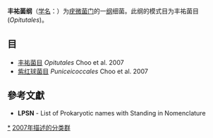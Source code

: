 {{Automatic taxobox
| taxon = Opitutae
| authority = Choo et al. 2007
| type ordo = 丰祐菌目<br>Opitutales
| type ordo authority = Choo et al. 2007
}}
'''丰祐菌纲'''（[[学名|学名]]：{{lang|la|''Opitutae''}}）为[[疣微菌门|疣微菌门]]的一[[纲|纲]]细菌。此纲的模式目为丰祐菌目(''Opitutales'')。

==目==
* [[丰祐菌目|丰祐菌目]] ''Opitutales'' Choo et al. 2007
* [[紫红球菌目|紫红球菌目]] ''Puniceicoccales'' Choo et al. 2007

==參考文獻==
{{reflist}}
* '''LPSN''' - List of Prokaryotic names with Standing in Nomenclature

{{taxonbar}}

[[Category:_丰祐菌纲|*]]
[[Category:2007年描述的分类群|2007年描述的分类群]]